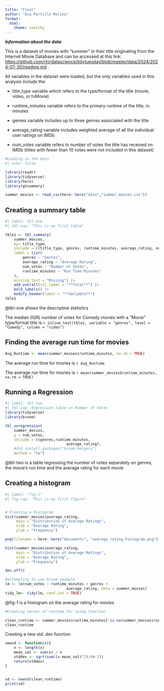 ```yaml
---
title: "Final"
author: "Eva Portillo Molina"
format: 
  html:
    theme: sketchy
---
```


***Information about the data***

This is a dataset of movies with "summer" in their title originating from the Internet Movie Database and can be accessed at this link: <https://github.com/rfordatascience/tidytuesday/blob/master/data/2024/2024-07-30/readme.md> .

All variables in the dataset were loaded, but the only variables used in this analysis include the:

-   title_type variable which refers to the type/format of the title (movie, video, or tvMovie)

-   runtime_minutes variable refers to the primary runtime of the title, in minutes

-   genres variable includes up to three genres associated with the title

-   average_rating variable includes weighted average of all the individual user ratings on IMDb

-   num_votes variable refers to number of votes the title has received on IMDb (titles with fewer than 10 votes were not included in this dataset)

```r
#Loading in the data
#| echo: false

library(readr)
library(tidyverse)
library(here)
library(gtsummary)

summer_movies <- read_csv(here::here("data","summer_movies.csv"))

```

## Creating a summary table

```r
#| label: tbl-one
#| tbl-cap: "This is my first table"

tble1 <- tbl_summary(
	summer_movies,
	by= title_type,
	include = c(title_type, genres, runtime_minutes, average_rating, num_votes),
	label = list(
		genres ~ "Genres",
		average_rating ~ "Average Rating",
		num_votes ~ "Number of Votes",
		runtime_minutes ~ "Run Time Minutes"
	),
	missing_text = "Missing") |>
	add_overall(col_label = "**Total**") |>
	bold_labels() |>
	modify_header(label = "**Variable**")
tble1

```

@tbl-one shows the descriptive statistics

The median (IQR) number of votes for Comedy movies with a "Movie" type/format title is `r inline_text(tble1, variable = "genres", level = "Comedy", column = "video")`

## Finding the average run time for movies

```r
Avg_Runtime <- mean(summer_movies$runtime_minutes, na.rm = TRUE)

```

The average run time for movies is `r Avg_Runtime`

The average run time for movies is `r mean(summer_movies$runtime_minutes, na.rm = TRUE)`

## Running a Regression

```r
#| label: tbl-two
#| tbl-cap: Regression table on Number of Votes
library(tidyverse)
library(broom)

tbl_uvregression(
	summer_movies,
	y = num_votes,
	include = c(genres,runtime_minutes, 
							average_rating),
	#did install.packages("broom.helpers")
	method = "lm")

```

@tbl-two is a table regressing the number of votes separately on genres, the movie's run time and the average rating for each movie

## Creating a histogram

```r
#| label: "fig-1"
#| fig-cap: "This is my first figure"


# Creating a histogram 
hist(summer_movies$average_rating,
     main = "Distribution of Average Ratings",
     xlab = "Average Rating",
     ylab = "Frequency")

png(filename = here::here("documents", "average_rating_histogram.png"))

hist(summer_movies$average_rating,
     main = "Distribution of Average Ratings",
     xlab = "Average Rating",
     ylab = "Frequency")

dev.off()

#attempting to use broom example
lm <- lm(num_votes ~ runtime_minutes + genres +
							average_rating, data = summer_movies)
tidy_lm<- tidy(lm, conf.int = TRUE)


```

@fig-1 is a histogram on the average rating for movies

```r
#Creating vector of runtime for using function

clean_runtime <- summer_movies$runtime_minutes[!is.na(summer_movies$runtime_minutes)]
clean_runtime
```

Creating a new std. dev function

```r


newsd <- function(x){
	n <- length(x)
	mean_val <- sum(x) / n
	stddev <- sqrt(sum((x-mean_val)^2)/(n-1))
	return(stddev)
}


sd <- newsd(clean_runtime)
print(sd) 



```

